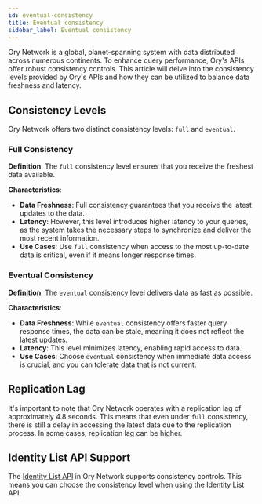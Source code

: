 ```yaml
---
id: eventual-consistency
title: Eventual consistency
sidebar_label: Eventual consistency
---
```


Ory Network is a global, planet-spanning system with data distributed across numerous continents. To enhance query performance,
Ory's APIs offer robust consistency controls. This article will delve into the consistency levels provided by Ory's APIs and how
they can be utilized to balance data freshness and latency.

## Consistency Levels

Ory Network offers two distinct consistency levels: `full` and `eventual`.

### Full Consistency

**Definition**: The `full` consistency level ensures that you receive the freshest data available.

**Characteristics**:

- **Data Freshness**: Full consistency guarantees that you receive the latest updates to the data.
- **Latency**: However, this level introduces higher latency to your queries, as the system takes the necessary steps to
  synchronize and deliver the most recent information.
- **Use Cases**: Use `full` consistency when access to the most up-to-date data is critical, even if it means longer response
  times.

### Eventual Consistency

**Definition**: The `eventual` consistency level delivers data as fast as possible.

**Characteristics**:

- **Data Freshness**: While `eventual` consistency offers faster query response times, the data can be stale, meaning it does not
  reflect the latest updates.
- **Latency**: This level minimizes latency, enabling rapid access to data.
- **Use Cases**: Choose `eventual` consistency when immediate data access is crucial, and you can tolerate data that is not
  current.

## Replication Lag

It's important to note that Ory Network operates with a replication lag of approximately 4.8 seconds. This means that even under
`full` consistency, there is still a delay in accessing the latest data due to the replication process. In some cases, replication
lag can be higher.

## Identity List API Support

The [Identity List API](../reference/api#tag/identity/operation/listIdentities) in Ory Network supports consistency controls. This
means you can choose the consistency level when using the Identity List API.
